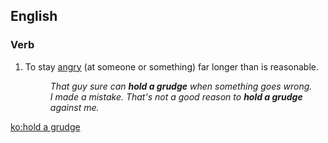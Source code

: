==English==

===Verb===
{{head|en|verb|head=to [[hold]] [[a]] [[grudge]] (against)}}

# {{idiomatic}} To stay [[angry]] (at someone or something) far longer than is reasonable.
#: ''That guy sure can '''hold a grudge''' when something goes wrong.''
#: ''I made a mistake.  That's not a good reason to '''hold a grudge''' against me.''

[[ko:hold a grudge]]